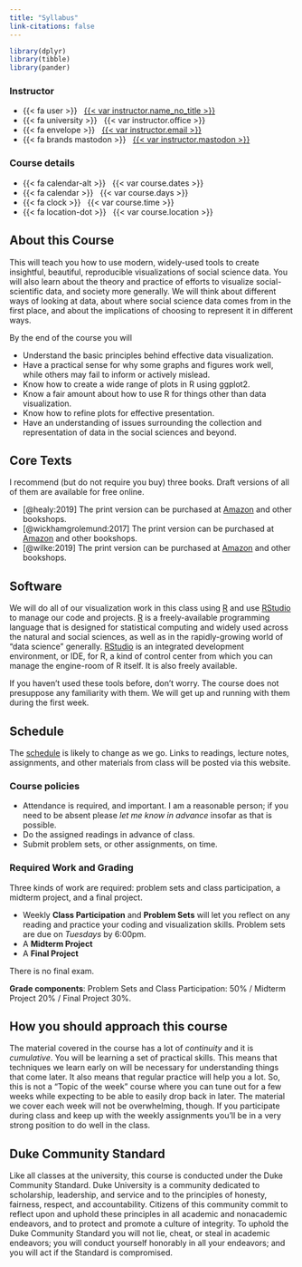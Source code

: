 ```yaml
---
title: "Syllabus"
link-citations: false
---
```



```r
library(dplyr)
library(tibble)
library(pander)
```

::: {.grid .course-details .course-details-smaller}

::: {.g-col-6}
### Instructor

- {{< fa user >}} &nbsp; [{{< var instructor.name_no_title >}}]({{< var instructor.url >}})
- {{< fa university >}} &nbsp; {{< var instructor.office >}}
- {{< fa envelope >}} &nbsp; <a href="mailto:{{< var instructor.email >}}">{{< var instructor.email >}}</a>
- {{< fa brands mastodon >}} &nbsp; [{{< var instructor.mastodon >}}](https://mastodon.social/{{< var instructor.mastodon >}})
<!-- - {{< fa calendar-check >}} &nbsp; [Schedule an appointment]({{< var instructor.appointment_url >}}) -->
:::

::: {.g-col-6}
### Course details

- {{< fa calendar-alt >}} &nbsp; {{< var course.dates >}}
- {{< fa calendar >}} &nbsp; {{< var course.days >}}
- {{< fa clock >}} &nbsp; {{< var course.time >}}
- {{< fa location-dot >}} &nbsp; {{< var course.location >}}
<!-- - {{< fa brands slack >}} &nbsp; [Slack]({{< var course.slack >}}) -->
:::

:::

## About this Course

This will teach you how to use modern, widely-used tools to create insightful, beautiful, reproducible visualizations of social science data. You will also learn about the theory and practice of efforts to visualize social-scientific data, and society more generally. We will think about different ways of looking at data, about where social science data comes from in the first place, and about the implications of choosing to represent it in different ways.

By the end of the course you will

- Understand the basic principles behind effective data visualization.
- Have a practical sense for why some graphs and figures work well,
  while others may fail to inform or actively mislead.
- Know how to create a wide range of plots in R using ggplot2.
- Know a fair amount about how to use R for things other than data visualization.
- Know how to refine plots for effective presentation.
- Have an understanding of issues surrounding the collection and
  representation of data in the social sciences and beyond.

## Core Texts

I recommend (but do not require you buy) three books. Draft versions of all of them are available for free online. 

- [@healy:2019] The print version can be purchased at [Amazon](https://amzn.to/2vfAixM) and other bookshops.
- [@wickhamgrolemund:2017] The print version can be purchased at [Amazon](https://www.amazon.com/R-Data-Science-Hadley-Wickham/dp/1491910399/) and other bookshops.
- [@wilke:2019] The print version can be purchased at [Amazon](https://www.amazon.com/gp/product/1492031089) and other bookshops.

## Software

We will do all of our visualization work in this class using [R](https://cran.r-project.org/) and use  [RStudio](https://www.rstudio.com/) to manage our code and projects. [R](https://cran.r-project.org/) is a freely-available programming language that is designed for statistical computing and widely used across the natural and social sciences, as well as in the rapidly-growing world of "data science" generally. [RStudio](https://www.rstudio.com/) is an integrated development environment, or IDE, for R, a kind of control center from which you can manage the engine-room of R itself. It is also freely available. 

If you haven't used these tools before, don't worry. The course does not presuppose any familiarity with them. We will get up and running with them during the first week. 

## Schedule

The [schedule](schedule.html) is likely to change as we go. Links to readings, lecture notes, assignments, and other materials from class will be posted via this website. 
 
### Course policies

- Attendance is required, and important. I am a reasonable person; if you need to be absent please _let me know in advance_ insofar as that is possible.
- Do the assigned readings in advance of class. 
- Submit problem sets, or other assignments, on time. 

### Required Work and Grading

Three kinds of work are required: problem sets and class participation, a midterm project, and a final project. 

- Weekly **Class Participation** and **Problem Sets** will let you reflect on any reading and practice your coding and visualization skills. Problem sets are due on _Tuesdays_ by 6:00pm.
- A **Midterm Project**  
- A **Final Project**  

There is no final exam.

**Grade components**: Problem Sets and Class Participation: 50% / Midterm Project 20% / Final Project 30%.

## How you should approach this course

The material covered in the course has a lot of _continuity_ and it is _cumulative_. You will be learning a set of practical skills. This means that techniques we learn early on will be necessary for understanding things that come later. It also means that regular practice will help you a lot. So, this is not a "Topic of the week" course where you can tune out for a few weeks while expecting to be able to easily drop back in later. The material we cover each week will not be overwhelming, though. If you participate during class and keep up with the weekly assignments you'll be in a very strong position to do well in the class. 

## Duke Community Standard

Like all classes at the university, this course is conducted under the Duke Community Standard. Duke University is a community dedicated to scholarship, leadership, and service and to the principles of honesty, fairness, respect, and accountability. Citizens of this community commit to reflect upon and uphold these principles in all academic and nonacademic endeavors, and to protect and promote a culture of integrity. To uphold the Duke Community Standard you will not lie, cheat, or steal in academic endeavors; you will conduct yourself honorably in all your endeavors; and you will act if the Standard is compromised.

